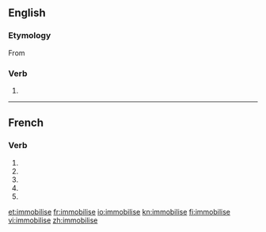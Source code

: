 {{also|immobilisé}}
==English==

===Etymology===
From {{etyl|fr|en}} {{term|immobiliser|lang=fr}}

===Verb===
{{en-verb|immobilis}}

# {{alternative spelling of|immobilize|lang=en}}
----
==French==

===Verb===
{{fr-verb-form}}

# {{inflection of|immobiliser||1|s|pres|ind|lang=fr}}
# {{inflection of|immobiliser||3|s|pres|ind|lang=fr}}
# {{inflection of|immobiliser||1|s|pres|sub|lang=fr}}
# {{inflection of|immobiliser||3|s|pres|sub|lang=fr}}
# {{inflection of|immobiliser||2|s|imp|lang=fr}}

[[et:immobilise]]
[[fr:immobilise]]
[[io:immobilise]]
[[kn:immobilise]]
[[fi:immobilise]]
[[vi:immobilise]]
[[zh:immobilise]]